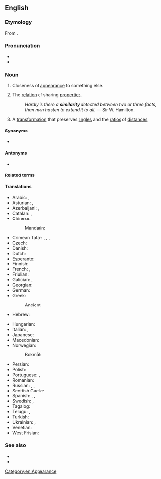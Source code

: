==English==
{{wikipedia}}

===Etymology===
{{PIE root|en|sem}}
From {{etyl|fr|en}} {{m|fr|similarité}}.

===Pronunciation===
* {{IPA|en|/sɪmɪˈlæɹɪti/}}
* {{rhymes|en|æɹɪti}}

===Noun===
{{en-noun|~|similarities}}

# Closeness of [[appearance]] to something else.
# {{lb|en|philosophy}} The [[relation]] of sharing [[properties]].
#: ''Hardly is there a '''similarity''' detected between two or three facts, than men hasten to extend it to all.'' &mdash; Sir W. Hamilton.
# {{lb|en|maths}} A [[transformation]] that preserves [[angle]]s and the [[ratio]]s of [[distance]]s

====Synonyms====
* {{l|en|resemblance}}

====Antonyms====
* {{l|en|difference}}

====Related terms====
{{rootsee|en|sem}}

====Translations====
{{trans-top|closeness of appearance}}
* Arabic: {{t|ar|تَشَابُه|m}}, {{t+|ar|شَبَه|m}}
* Asturian: {{t|ast|asemeyanza|f}}, {{t|ast|semeyanza|f}}
* Azerbaijani: {{t|az|bənzərlik}}, {{t|az|oxşarlıq}}
* Catalan: {{t|ca|semblança|f}}, {{t|ca|similitud|f}}
* Chinese:
*: Mandarin: {{t+|cmn|相似|tr=xiāngsì|sc=Hani}}
* Crimean Tatar: {{t|crh|oşama}}, {{t|crh|oşav}}, {{t|crh|beñzme}}, {{t|crh|beñzev}}
* Czech: {{t+|cs|podobnost|f}}
* Danish: {{t+|da|lighed|c}}
* Dutch: {{t+|nl|gelijkenis|f}}
* Esperanto: {{t|eo|simileco}}
* Finnish: {{t+|fi|samankaltaisuus}}
* French: {{t+|fr|similarité|f}}, {{t+|fr|similitude|f}}
* Friulian: {{t|fur|someance|f}}
* Galician: {{t+|gl|semellanza|f}}, {{t+|gl|similitude|f}}
* Georgian: {{t|ka|მსგავსება}}
* German: {{t+|de|Ähnlichkeit|f}}
* Greek:
*: Ancient: {{t|grc|ὁμοιότης|f}}
* Hebrew: {{t+|he|דִּמְיוֹן|m|tr=dimyón}}
{{trans-mid}}
* Hungarian: {{t+|hu|hasonlóság}}
* Italian: {{t|it|similarità}}, {{t+|it|somiglianza|f}}
* Japanese: {{t+|ja|類似|tr=るいじ, ruiji|sc=Jpan}}
* Macedonian: {{t|mk|сличност|f}}
* Norwegian:
*: Bokmål: {{t+|no|likhet|m|f}}
* Persian: {{t+|fa|تشابه|tr=tašâboh}}
* Polish: {{t+|pl|podobieństwo|n}}
* Portuguese: {{t+|pt|semelhança|f}}, {{t|pt|similaridade|f}}
* Romanian: {{t+|ro|similaritate}}
* Russian: {{t+|ru|схо́дство|n}}, {{t+|ru|подо́бие|n}}, {{t+|ru|схо́жесть|f}}
* Scottish Gaelic: {{t|gd|coltas|m}}
* Spanish: {{t+|es|semejanza|f}}, {{t+|es|similitud|f}}, {{qualifier|barbarism}} {{t|es|similaridad|f}}
* Swedish: {{t+|sv|likhet|c}}, {{t|sv|similaritet|c}}
* Tagalog: {{t|tl|pagkakahawig}}
* Telugu: {{t+|te|సారూప్యత}}, {{t|te|ఒకే పోలిక}}
* Turkish: {{t+|tr|benzerlik}}
* Ukrainian: {{t|uk|схо́жість|f}}, {{t|uk|поді́бність|f}}
* Venetian: {{t|vec|somejansa|f}}
* West Frisian: {{t|fy|likenis}}
{{trans-bottom}}

===See also===
* {{l|en|likeness}}
* {{l|en|alikeness}}

[[Category:en:Appearance]]